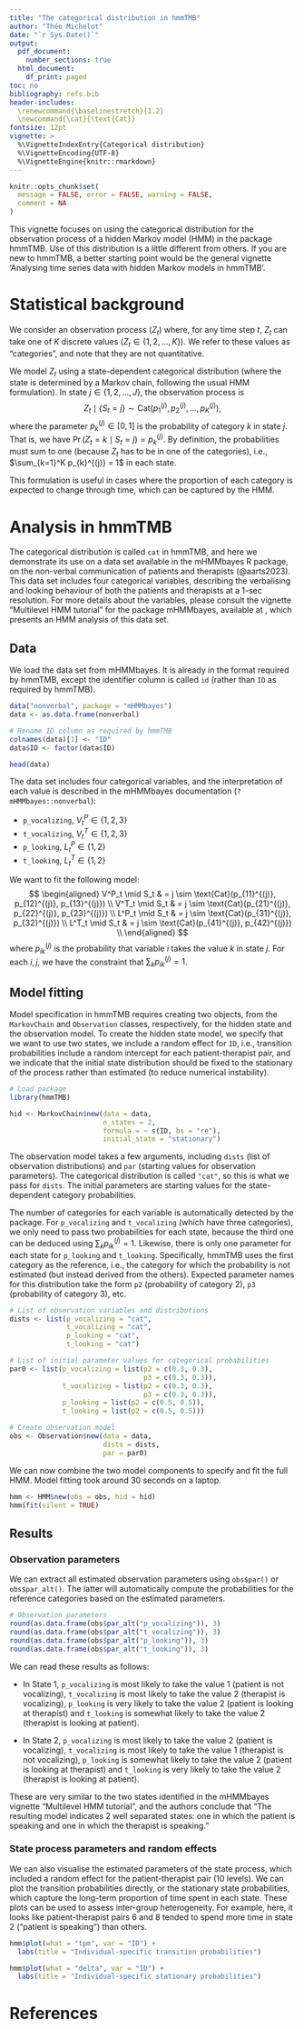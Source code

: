 ```yaml
---
title: "The categorical distribution in hmmTMB"
author: "Théo Michelot"
date: "`r Sys.Date()`"
output:
  pdf_document:
    number_sections: true
  html_document:
    df_print: paged
toc: no
bibliography: refs.bib
header-includes: 
  \renewcommand{\baselinestretch}{1.2} 
  \newcommand{\cat}{\text{Cat}}
fontsize: 12pt
vignette: >
  %\VignetteIndexEntry{Categorical distribution}
  %\VignetteEncoding{UTF-8}
  %\VignetteEngine{knitr::rmarkdown}
---
```


```r
knitr::opts_chunk$set(
  message = FALSE, error = FALSE, warning = FALSE,
  comment = NA
)
```

This vignette focuses on using the categorical distribution for the observation process of a hidden Markov model (HMM) in the package hmmTMB. Use of this distribution is a little different from others. If you are new to hmmTMB, a better starting point would be the general vignette 'Analysing time series data with hidden Markov models in hmmTMB'.

# Statistical background

We consider an observation process $(Z_t)$ where, for any time step $t$, $Z_t$ can take one of $K$ discrete values ($Z_t \in \{ 1, 2, \dots, K\}$). We refer to these values as "categories", and note that they are not quantitative.

We model $Z_t$ using a state-dependent categorical distribution (where the state is determined by a Markov chain, following the usual HMM formulation). In state $j \in \{ 1, 2, \dots, J \}$, the observation process is
$$
Z_t \mid \{ S_t = j \} \sim \text{Cat}(p_{1}^{(j)}, p_{2}^{(j)}, \dots, p_{K}^{(j)}),
$$
where the parameter $p_{k}^{(j)} \in [0, 1]$ is the probability of category $k$ in state $j$. That is, we have $\Pr(Z_t = k \mid S_t = j) = p_{k}^{(j)}$. By definition, the probabilities must sum to one (because $Z_t$ has to be in one of the categories), i.e., $\sum_{k=1}^K p_{k}^{(j)} = 1$ in each state.

This formulation is useful in cases where the proportion of each category is expected to change through time, which can be captured by the HMM.

# Analysis in hmmTMB

The categorical distribution is called `cat` in hmmTMB, and here we demonstrate its use on a data set available in the mHMMbayes R package, on the non-verbal communication of patients and therapists (@aarts2023). This data set includes four categorical variables, describing the verbalising and looking behaviour of both the patients and therapists at a 1-sec resolution. For more details about the variables, please consult the vignette "Multilevel HMM tutorial" for the package mHMMbayes, available at \url{https://CRAN.R-project.org/package=mHMMbayes/vignettes/tutorial-mhmm.html}, which presents an HMM analysis of this data set.

## Data

We load the data set from mHMMbayes. It is already in the format required by hmmTMB, except the identifier column is called `id` (rather than `ID` as required by hmmTMB).

```r
data("nonverbal", package = "mHMMbayes")
data <- as.data.frame(nonverbal)

# Rename ID column as required by hmmTMB
colnames(data)[1] <- "ID"
data$ID <- factor(data$ID)

head(data)
```

The data set includes four categorical variables, and the interpretation of each value is described in the mHMMbayes documentation (`?mHMMbayes::nonverbal`):

- `p_vocalizing`, $V^P_t\in \{ 1, 2, 3 \}$
- `t_vocalizing`, $V^T_t\in \{ 1, 2, 3 \}$
- `p_looking`, $L^P_t \in \{ 1, 2 \}$
- `t_looking`, $L^T_t \in \{ 1, 2 \}$

We want to fit the following model:
$$
\begin{aligned}
V^P_t \mid S_t & = j \sim \text{Cat}(p_{11}^{(j)}, p_{12}^{(j)}, p_{13}^{(j)}) \\
V^T_t \mid S_t & = j \sim \text{Cat}(p_{21}^{(j)}, p_{22}^{(j)}, p_{23}^{(j)}) \\
L^P_t \mid S_t & = j \sim \text{Cat}(p_{31}^{(j)}, p_{32}^{(j)}) \\
L^T_t \mid S_t & = j \sim \text{Cat}(p_{41}^{(j)}, p_{42}^{(j)}) \\
\end{aligned}
$$
where $p_{ik}^{(j)}$ is the probability that variable $i$ takes the value $k$ in state $j$. For each $i, j$, we have the constraint that $\sum_k p_{ik}^{(j)} = 1$. 

## Model fitting

Model specification in hmmTMB requires creating two objects, from the `MarkovChain` and `Observation` classes, respectively, for the hidden state and the observation model. To create the hidden state model, we specify that we want to use two states, we include a random effect for `ID`, i.e., transition probabilities include a random intercept for each patient-therapist pair, and we indicate that the initial state distribution should be fixed to the stationary of the process rather than estimated (to reduce numerical instability).

```r
# Load package
library(hmmTMB)

hid <- MarkovChain$new(data = data, 
                       n_states = 2,
                       formula = ~ s(ID, bs = "re"),
                       initial_state = "stationary")
```

The observation model takes a few arguments, including `dists` (list of observation distributions) and `par` (starting values for observation parameters). The categorical distribution is called `"cat"`, so this is what we pass for `dists`. The initial parameters are starting values for the state-dependent category probabilities. 

The number of categories for each variable is automatically detected by the package. For `p_vocalizing` and `t_vocalizing` (which have three categories), we only need to pass two probabilities for each state, because the third one can be deduced using $\sum_k p_{ik}^{(j)} = 1$. Likewise, there is only one parameter for each state for `p_looking` and `t_looking`. Specifically, hmmTMB uses the first category as the reference, i.e., the category for which the probability is not estimated (but instead derived from the others). Expected parameter names for this distribution take the form `p2` (probability of category 2), `p3` (probability of category 3), etc.

```r
# List of observation variables and distributions
dists <- list(p_vocalizing = "cat",
              t_vocalizing = "cat",
              p_looking = "cat",
              t_looking = "cat")

# List of initial parameter values for categorical probabilities
par0 <- list(p_vocalizing = list(p2 = c(0.3, 0.3),
                                 p3 = c(0.3, 0.3)),
             t_vocalizing = list(p2 = c(0.3, 0.3),
                                 p3 = c(0.3, 0.3)),
             p_looking = list(p2 = c(0.5, 0.5)),
             t_looking = list(p2 = c(0.5, 0.5)))

# Create observation model
obs <- Observation$new(data = data, 
                       dists = dists,
                       par = par0)
```

We can now combine the two model components to specify and fit the full HMM. Model fitting took around 30 seconds on a laptop.

```r
hmm <- HMM$new(obs = obs, hid = hid)
hmm$fit(silent = TRUE)
```

## Results

### Observation parameters

We can extract all estimated observation parameters using `obs$par()` or `obs$par_alt()`. The latter will automatically compute the probabilities for the reference categories based on the estimated parameters.

```r
# Observation parameters
round(as.data.frame(obs$par_alt("p_vocalizing")), 3)
round(as.data.frame(obs$par_alt("t_vocalizing")), 3)
round(as.data.frame(obs$par_alt("p_looking")), 3)
round(as.data.frame(obs$par_alt("t_looking")), 3)
```

We can read these results as follows:

- In State 1, `p_vocalizing` is most likely to take the value 1 (patient is not vocalizing), `t_vocalizing` is most likely to take the value 2 (therapist is vocalizing), `p_looking` is very likely to take the value 2 (patient is looking at therapist) and `t_looking` is somewhat likely to take the value 2 (therapist is looking at patient).

- In State 2, `p_vocalizing` is most likely to take the value 2 (patient is vocalizing), `t_vocalizing` is most likely to take the value 1 (therapist is not vocalizing), `p_looking` is somewhat likely to take the value 2 (patient is looking at therapist) and `t_looking` is very likely to take the value 2 (therapist is looking at patient).

These are very similar to the two states identified in the mHMMbayes vignette "Multilevel HMM tutorial", and the authors conclude that "The resulting model indicates 2 well separated states: one in which the patient is speaking and one in which the therapist is speaking."

### State process parameters and random effects

We can also visualise the estimated parameters of the state process, which included a random effect for the patient-therapist pair (10 levels). We can plot the transition probabilities directly, or the stationary state probabilities, which capture the long-term proportion of time spent in each state. These plots can be used to assess inter-group heterogeneity. For example, here, it looks like patient-therapist pairs 6 and 8 tended to spend more time in state 2 ("patient is speaking") than others.

```r
hmm$plot(what = "tpm", var = "ID") +
  labs(title = "Individual-specific transition probabilities")
```

```r
hmm$plot(what = "delta", var = "ID") +
  labs(title = "Individual-specific stationary probabilities")
```

# References
